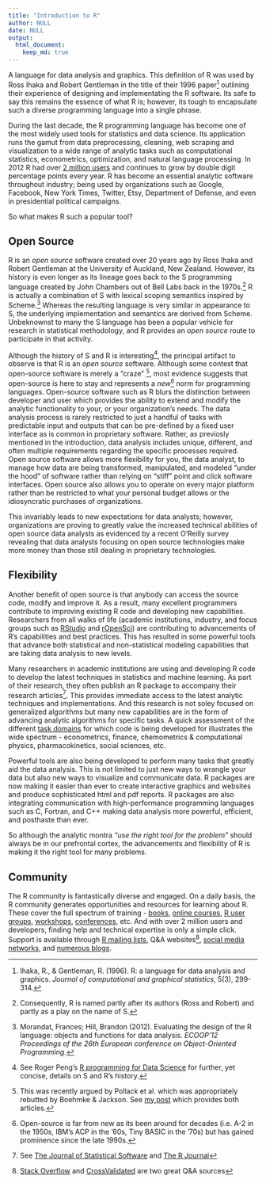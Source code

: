 ```yaml
---
title: "Introduction to R"
author: NULL
date: NULL
output:
  html_document:
    keep_md: true
---
```



A language for data analysis and graphics. This definition of R was used by Ross Ihaka and Robert Gentleman in the title of their 1996 paper[^RR_paper] outlining their experience of designing and implementating the R software. Its safe to say this remains the essence of what R is; however, its tough to encapsulate such a diverse programming language into a single phrase.

During the last decade, the R programming language has become one of the most widely used tools for statistics and data science. Its application runs the gamut from data preprocessing, cleaning, web scraping and visualization to a wide range of analytic tasks such as computational statistics, econometrics, optimization, and natural language processing.  In 2012 R had over [2 million users](http://www.oracle.com/us/corporate/press/1515738) and continues to grow by double digit percentage points every year. R has become an essential analytic software throughout industry; being used by organizations such as Google, Facebook, New York Times, Twitter, Etsy, Department of Defense, and even in presidential political campaigns.

So what makes R such a popular tool? 

## Open Source
R is an *open source* software created over 20 years ago by Ross Ihaka and Robert Gentleman at the University of Auckland, New Zealand. However, its history is even longer as its lineage goes back to the S programming language created by John Chambers out of Bell Labs back in the 1970s.[^naming] R is actually a combination of S with lexical scoping semantics inspired by Scheme.[^morandat] Whereas the resulting language is very similar in appearance to S, the underlying implementation and semantics are derived from Scheme. Unbeknownst to many the S language has been a popular vehicle for research in statistical methodology, and R provides an *open source* route to participate in that activity.

Although the history of S and R is interesting[^peng], the principal artifact to observe is that R is an *open source* software. Although some contest that open-source software is merely a "craze" [^ORMS], most evidence suggests that open-source is here to stay and represents a *new*[^newness] norm for programming languages. Open-source software such as R blurs the distinction between developer and user which provides the ability to extend and modify the analytic functionality to your, or your organization’s needs. The data analysis process is rarely restricted to just a handful of tasks with predictable input and outputs that can be pre-defined by a fixed user interface as is common in proprietary software. Rather, as previosly mentioned in the introduction, data analysis includes unique, different, and often multiple requirements regarding the specific processes required.  Open source software allows more flexibility for you, the data analyst, to manage how data are being transformed, manipulated, and modeled “under the hood” of software rather than relying on "stiff" point and click software interfaces. Open source also allows you to operate on every major platform rather than be restricted to what your personal budget allows or the idiosyncratic purchases of organizations.

This invariably leads to new expectations for data analysts; however, organizations are proving to greatly value the increased technical abilities of open source data analysts as evidenced by a recent O'Reilly survey revealing that data analysts focusing on open source technologies make more money than those still dealing in proprietary technologies.

## Flexibility
Another benefit of open source is that anybody can access the source code, modify and improve it.  As a result, many excellent programmers contribute to improving existing R code and developing new capabilities.  Researchers from all walks of life (academic institutions, industry, and focus groups such as [RStudio](https://www.rstudio.com) and [rOpenSci](https://ropensci.org/packages/)) are contributing to advancements of R's capabilities and best practices. This has resulted in some powerful tools that advance both statistical and non-statistical modeling capabilities that are taking data analysis to new levels.

Many researchers in academic institutions are using and developing R code to develop the latest techniques in statistics and machine learning. As part of their research, they often publish an R package to accompany their research articles[^r_journals]. This provides immediate access to the latest analytic techniques and implementations. And this research is not soley focused on generalized algorithms but many new capabilities are in the form of advancing analytic algorithms for specific tasks. A quick assessment of the different [task domains](https://cran.r-project.org/web/views/) for which code is being developed for illustrates the wide spectrum - econometrics, finance, chemometrics & computational physics, pharmacokinetics, social sciences, etc.

Powerful tools are also being developed to perform many tasks that greatly aid the data analysis. This is not limited to just new ways to wrangle your data but also new ways to visualize and communicate data. R packages are now making it easier than ever to create interactive graphics and websites and produce sophisticated html and pdf reports. R packages are also integrating communication with high-performance programming languages such as C, Fortran, and C++ making data analysis more powerful, efficient, and posthaste than ever. 

So although the analytic montra *"use the right tool for the problem"* should always be in our prefrontal cortex, the advancements and flexibility of R is making it the right tool for many problems.

## Community
The R community is fantastically diverse and engaged. On a daily basis, the R community generates opportunities and resources for learning about R.  These cover the full spectrum of training - [books](http://www.amazon.com/s/ref=nb_sb_noss_2?url=search-alias%3Daps&field-keywords=r+programming), [online courses](https://www.coursera.org/specializations/jhu-data-science), [R user groups](http://blog.revolutionanalytics.com/local-r-groups.html), [workshops](https://www.rstudio.com/resources/training/workshops), [conferences](https://www.r-project.org/conferences.html), etc. And with over 2 million users and developers, finding help and technical expertise is only a simple click. Support is available through [R mailing lists](https://www.r-project.org/mail.html), Q&A websites[^r_QA], [social media networks](www.twitter.com/search/rstats), and [numerous blogs](http://www.r-bloggers.com/). 







[^RR_paper]: Ihaka, R., & Gentleman, R. (1996). R: a language for data analysis and graphics. *Journal of computational and graphical statistics*, 5(3), 299-314.
[^naming]: Consequently, R is named partly after its authors (Ross and Robert) and partly as a play on the name of S.
[^morandat]: Morandat, Frances; Hill, Brandon (2012). Evaluating the design of the R language: objects and functions for data analysis. *ECOOP'12 Proceedings of the 26th European conference on Object-Oriented Programming.*
[^peng]: See Roger Peng's [R programming for Data Science](https://leanpub.com/rprogramming) for further, yet concise, details on S and R's history.
[^ORMS]: This was recently argued by Pollack et al. which was appropriately rebutted by Boehmke & Jackson. See [my post](http://bradleyboehmke.github.io/2016/02/just-another-open-source-software-debate.html) which provides both articles.
[^newness]: Open-source is far from new as its been around for decades (i.e. A-2 in the 1950s, IBM's ACP in the '60s, Tiny BASIC in the '70s) but has gained prominence since the late 1990s.
[^r_journals]: See [The Journal of Statistical Software](http://www.jstatsoft.org/) and [The R Journal](http://journal.r-project.org/)
[^r_QA]: [Stack Overflow](www.stackoverflow.com/questions/tagged/r) and [CrossValidated](http://stats.stackexchange.com/questions/tagged/r) are two great Q&A sources